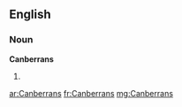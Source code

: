 ==English==

===Noun===
'''Canberrans'''

# {{plural of|Canberran}}

[[ar:Canberrans]]
[[fr:Canberrans]]
[[mg:Canberrans]]